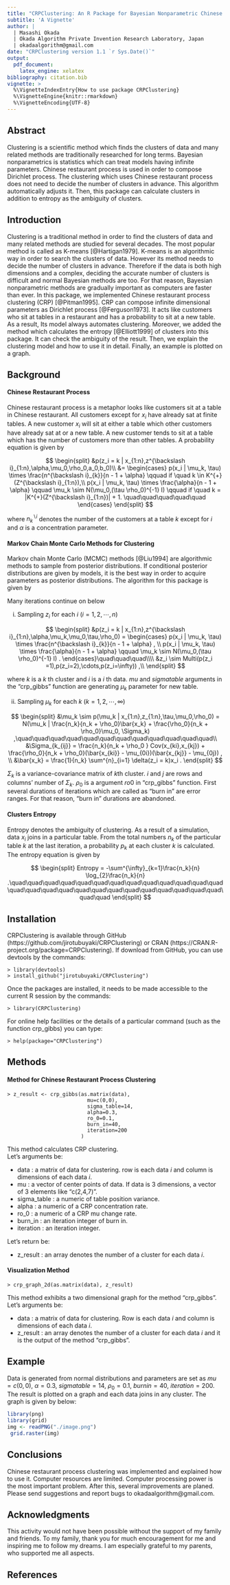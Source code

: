 ```yaml
---
title: "CRPClustering: An R Package for Bayesian Nonparametric Chinese Restaurant Process Clustering with Entropy"
subtitle: 'A Vignette'
author: |
  | Masashi Okada
  | Okada Algorithm Private Invention Research Laboratory, Japan
  | okadaalgorithm@gmail.com
date: "CRPClustering version 1.1 `r Sys.Date()`"
output:
  pdf_document:
    latex_engine: xelatex
bibliography: citation.bib
vignette: >
  %\VignetteIndexEntry{How to use package CRPClustering}
  %\VignetteEngine{knitr::rmarkdown}
  %\VignetteEncoding{UTF-8}
---
```


## Abstract
Clustering is a scientific method which finds the clusters of data and many related methods are traditionally researched for long terms. Bayesian nonparametrics is statistics which can treat models having infinite parameters. Chinese restaurant process is used in order to compose Dirichlet process. The clustering which uses Chinese restaurant process does not need to decide the number of clusters in advance. This algorithm automatically adjusts it. Then, this package can calculate clusters in addition to entropy as the ambiguity of clusters.

## Introduction
Clustering is a traditional method in order to find the clusters of data and many related methods are studied for several decades. The most popular method is called as K-means [@Hartigan1979]. K-means is an algorithmic way in order to search the clusters of data. However its method needs to decide the number of clusters in advance. Therefore if the data is both high dimensions and a complex, deciding the accurate number of clusters is difficult and normal Bayesian methods are too. For that reason, Bayesian nonparametric methods are gradually important as computers are faster than ever. In this package, we implemented Chinese restaurant process clustering  (CRP) [@Pitman1995]. CRP can compose infinite dimensional parameters as Dirichlet process [@Ferguson1973]. It acts like customers who sit at tables in a restaurant and has a probability to sit at a new table. As a result, Its model always automates clustering. Moreover, we added the method which calculates the entropy [@Elliott1999] of clusters into this package. It can check the ambiguity of the result. Then, we explain the clustering model and how to use it in detail. Finally, an example is plotted on a graph.

## Background
#### Chinese Restaurant Process
Chinese restaurant process is a metaphor looks like customers sit at a table in Chinese restaurant. All customers except for $x_i$ have already sat at finite tables. A new customer $x_i$ will sit at either a table which other customers have already sat at or a new table. A new customer tends to sit at a table which has the number of customers more than other tables. A probability equation is given by

$$
\begin{split}
  &p(z_i = k | x_{1:n},z^{\backslash i}_{1:n},\alpha,\mu_0,\rho_0,a_0,b_0)\\
  &= \begin{cases}
    p(x_i | \mu_k, \tau) \times \frac{n^{\backslash i}_{k}}{n - 1 + \alpha} \qquad if \quad k \in K^{+}(Z^{\backslash i}_{1:n}),\\
    p(x_i | \mu_k, \tau) \times \frac{\alpha}{n - 1 + \alpha} \qquad  \mu_k \sim N(\mu_0,(\tau \rho_0)^{-1} I) \qquad if \quad k = |K^{+}(Z^{\backslash i}_{1:n})| + 1. \quad\quad\quad\quad\quad
  \end{cases}
\end{split}
$$

where $n^{\backslash i}_{k}$ denotes the number of the customers at a table $k$ except for $i$ and $\alpha$ is a concentration parameter.

#### Markov Chain Monte Carlo Methods for Clustering
Markov chain Monte Carlo (MCMC) methods [@Liu1994] are algorithmic methods to sample from posterior distributions. If conditional posterior distributions are given by models, it is the best way in order to acquire parameters as posterior distributions. The algorithm for this package is given by  

Many iterations continue on below  

i) Sampling $z_i$ for each $i$ $(i = 1,2, \cdots,n)$

$$
\begin{split}
  &p(z_i = k | x_{1:n},z^{\backslash i}_{1:n},\alpha,\mu_k,\mu_0,\tau,\rho_0)
 = \begin{cases}
    p(x_i | \mu_k, \tau) \times \frac{n^{\backslash i}_{k}}{n - 1 + \alpha} , \\
    p(x_i | \mu_k, \tau) \times \frac{\alpha}{n - 1 + \alpha} \qquad  \mu_k \sim N(\mu_0,(\tau \rho_0)^{-1} I) .
  \end{cases}\quad\quad\quad\\\\
  &z_i \sim Multi(p(z_i =1),p(z_i=2),\cdots,p(z_i=\infty)) ,\\
\end{split}
$$

where $k$ is a $k$ th cluster and $i$ is a $i$ th data. $mu$ and $sigma table$ arguments in the "crp_gibbs" function are generating $\mu_k$ parameter for new table.  

ii) Sampling $\mu_k$ for each $k$ $(k = 1,2, \cdots ,\infty)$

$$
\begin{split}
  &\mu_k \sim p(\mu_k | x_{1:n},z_{1:n},\tau,\mu_0,\rho_0) = N(\mu_k | \frac{n_k}{n_k + \rho_0}\bar{x_k} + \frac{\rho_0}{n_k + \rho_0}\mu_0, \Sigma_k) ,\quad\quad\quad\quad\quad\quad\quad\quad\quad\quad\quad\quad\\
  &\Sigma_{k_{ij}} = \frac{n_k}{n_k + \rho_0 } Cov(x_{ki},x_{kj}) + \frac{\rho_0}{n_k + \rho_0}(\bar{x_{ki}} - \mu_{0i})(\bar{x_{kj}} - \mu_{0j}) , \\
  &\bar{x_k} = \frac{1}{n_k} \sum^{n}_{i=1} \delta(z_i = k)x_i .
\end{split}
$$

$\Sigma_{k}$ is a variance-covariance matrix of $k$th cluster. $i$ and $j$ are rows and columns' number of $\Sigma_{k}$. $\rho_0$ is a argument $ro 0$ in "crp_gibbs" function. First several durations of iterations which are called as "burn in" are error ranges. For that reason, "burn in" durations are abandoned.

#### Clusters Entropy
Entropy denotes the ambiguity of clustering. As a result of a simulation, data $x_i$ joins in a particular table. From the total numbers $n_k$ of the particular table $k$ at the last iteration, a probability $p_k$ at each cluster $k$ is calculated. The entropy equation is given by  

$$
\begin{split}
  Entropy = -\sum^{\infty}_{k=1}\frac{n_k}{n} \log_{2}\frac{n_k}{n} .\quad\quad\quad\quad\quad\quad\quad\quad\quad\quad\quad\quad\quad\quad\quad\quad\quad\quad\quad\quad\quad\quad\quad\quad\quad\quad\quad\quad
\end{split}
$$

## Installation
CRPClustering is available through GitHub (https://github.com/jirotubuyaki/CRPClustering) or CRAN (https://CRAN.R-project.org/package=CRPClustering). If download from GitHub, you can use devtools by the commands:

```
> library(devtools)
> install_github("jirotubuyaki/CRPClustering")
```

Once the packages are installed, it needs to be made accessible to the current R session by the commands:

```
> library(CRPClustering)
```

For online help facilities or the details of a particular command (such as the function crp_gibbs) you can type:

```
> help(package="CRPClustering")
```

## Methods
#### Method for Chinese Restaurant Process Clustering

```
> z_result <- crp_gibbs(as.matrix(data),
                          mu=c(0,0),
                          sigma_table=14,
                          alpha=0.3,
                          ro_0=0.1,
                          burn_in=40,
                          iteration=200
                        )
```

This method calculates CRP clustering.  
Let's arguments be:  

*  data : a matrix of data for clustering. row is each data $i$ and column is dimensions of each data $i$.
*  mu : a vector of center points of data. If data is 3 dimensions, a vector of 3 elements like "c(2,4,7)".
*  sigma_table : a numeric of table position variance.
*  alpha : a numeric of a CRP concentration rate.
*  ro_0 : a numeric of a CRP mu change rate.
*  burn_in : an iteration integer of burn in.
*  iteration : an iteration integer.

Let's return be:    

*  z_result : an array denotes the number of a cluster for each data $i$.

#### Visualization Method

```
> crp_graph_2d(as.matrix(data), z_result)
```

This method exhibits a two dimensional graph for the method "crp_gibbs".  
Let's arguments be:    

*  data : a matrix of data for clustering. Row is each data $i$ and column is dimensions of each data $i$.
*  z_result : an array denotes the number of a cluster for each data $i$ and it is the output of the method "crp_gibbs".   

## Example
Data is generated from normal distributions and parameters are set as $mu=c(0,0)$, $\alpha=0.3$, $sigmatable=14$, $\rho_0=0.1$, $burnin=40$, $iteration=200$. The result is plotted on a graph and each data joins in any cluster. The graph is given by below:  
```r
library(png)
library(grid)
img <- readPNG("./image.png")
 grid.raster(img)
```
\begin{center}
\end{center}

## Conclusions
Chinese restaurant process clustering was implemented and explained how to use it. Computer resources are limited. Computer processing power is the most important problem. After this, several improvements are planed. Please send suggestions and report bugs to okadaalgorithm@gmail.com.

## Acknowledgments
This activity would not have been possible without the support of my family and friends. To my family, thank you for much encouragement for me and inspiring me to follow my dreams. I am especially grateful to my parents, who supported me all aspects.  

## References
